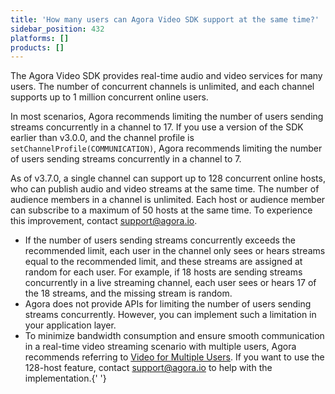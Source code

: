 ```yaml
---
title: 'How many users can Agora Video SDK support at the same time?'
sidebar_position: 432
platforms: []
products: []
---
```



The Agora Video SDK provides real-time audio and video services for many users. The number of concurrent channels is unlimited, and each channel supports up to 1 million concurrent online users.

In most scenarios, Agora recommends limiting the number of users sending streams concurrently in a channel to 17. If you use a version of the SDK earlier than v3.0.0, and the channel profile is `setChannelProfile(COMMUNICATION)`, Agora recommends limiting the number of users sending streams concurrently in a channel to 7.

As of v3.7.0, a single channel can support up to 128 concurrent online hosts, who can publish audio and video streams at the same time. The number of audience members in a channel is unlimited. Each host or audience member can subscribe to a maximum of 50 hosts at the same time. To experience this improvement, contact [support@agora.io](mailto:support@agora.io).

- If the number of users sending streams concurrently exceeds the recommended limit, each user in the channel only sees or hears streams equal to the recommended limit, and these streams are assigned at random for each user. For example, if 18 hosts are sending streams concurrently in a live streaming channel, each user sees or hears 17 of the 18 streams, and the missing stream is random.
- Agora does not provide APIs for limiting the number of users sending streams concurrently. However, you can implement such a limitation in your application layer.
- To minimize bandwidth consumption and ensure smooth communication in a real-time video streaming scenario with multiple users, Agora recommends referring to [Video for Multiple Users](/interactive-live-streaming/core-functionality/join-multiple-channels). If you want to use the 128-host feature, contact <a href="mailto:support@agora.io">support@agora.io</a> to help with the implementation.{' '}
